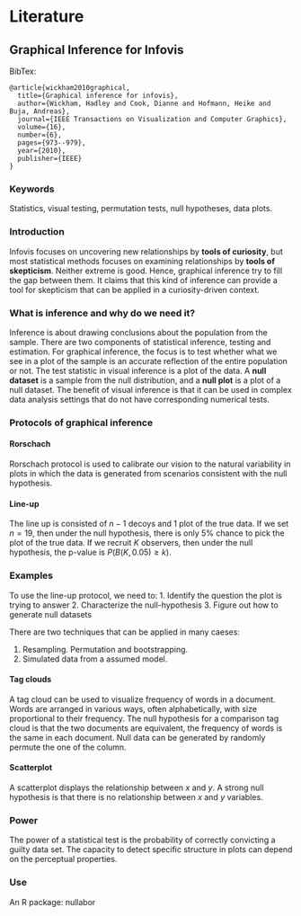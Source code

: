 # Literature

## Graphical Inference for Infovis

BibTex: 
```
@article{wickham2010graphical,
  title={Graphical inference for infovis},
  author={Wickham, Hadley and Cook, Dianne and Hofmann, Heike and Buja, Andreas},
  journal={IEEE Transactions on Visualization and Computer Graphics},
  volume={16},
  number={6},
  pages={973--979},
  year={2010},
  publisher={IEEE}
}
```


### Keywords

Statistics, visual testing, permutation tests, null hypotheses, data plots.

### Introduction

Infovis focuses on uncovering new relationships by **tools of curiosity**, but most statistical methods focuses on examining relationships by **tools of skepticism**. Neither extreme is good. Hence, graphical inference try to fill the gap between them. It claims that this kind of inference can provide a tool for skepticism that can be applied in a curiosity-driven context. 

### What is inference and why do we need it?

Inference is about drawing conclusions about the population from the sample. There are two components of statistical inference, testing and estimation. For graphical inference, the focus is to test whether what we see in a plot of the sample is an accurate reflection of the entire population or not.  The test statistic in visual inference is a plot of the data. A **null dataset** is a sample from the null distribution, and a **null plot** is a plot of a null dataset. The benefit of visual inference is that it can be used in complex data analysis settings that do not have corresponding numerical tests.

### Protocols of graphical inference

#### Rorschach

Rorschach protocol is used to calibrate our vision to the natural variability in plots in which the data is generated from scenarios consistent with the null hypothesis.

#### Line-up

The line up is consisted of $n-1$ decoys and $1$ plot of the true data. If we set $n = 19$, then under the null hypothesis, there is only $5$% chance to pick the plot of the true data. If we recruit $K$ observers, then under the null hypothesis, the p-value is $P(B(K, 0.05) \geq k)$.

[comment]: <> (What is the probability of the true plot be the most different one?)

[comment]: <> (What is the probability of the first plot be the most different one? == What is the probability of the second plot be the most different one?)


### Examples

To use the line-up protocol, we need to:
1. Identify the question the plot is trying to answer
2. Characterize the null-hypothesis
3. Figure out how to generate null datasets

There are two techniques that can be applied in many caeses:

1. Resampling. Permutation and bootstrapping.
2. Simulated data from a assumed model.

#### Tag clouds

A tag cloud can be used to visualize frequency of words in a document. Words are arranged in various ways, often alphabetically, with size proportional to their frequency. The null hypothesis for a comparison tag cloud is that the two documents are equivalent, the frequency of words is the same in each document. Null data can be generated by randomly permute the one of the column.

#### Scatterplot

A scatterplot displays the relationship between $x$ and $y$. A strong null hypothesis is that there is no relationship between $x$ and $y$ variables. 

### Power

The power of a statistical test is the probability of correctly convicting a guilty data set. The capacity to detect specific structure in plots can depend on the perceptual properties.

### Use

An R package: nullabor




























